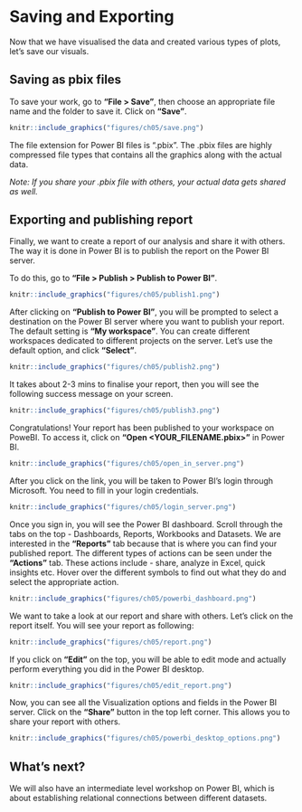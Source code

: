 # Saving and Exporting

Now that we have visualised the data and created various types of plots, let’s save our visuals. 

## Saving as pbix files

To save your work, go to **"File > Save"**, then choose an appropriate file name and the folder to save it. Click on **"Save"**.

```r
knitr::include_graphics("figures/ch05/save.png")
```

The file extension for Power BI files is “.pbix”. The .pbix files are highly compressed file types that contains all the graphics along with the actual data.

*Note: If you share your .pbix file with others, your actual data gets shared as well.*

## Exporting and publishing report

Finally, we want to create a report of our analysis and share it with others. The way it is done in Power BI is to publish the report on the Power BI server.

To do this, go to **"File > Publish > Publish to Power BI"**.

```r
knitr::include_graphics("figures/ch05/publish1.png")
```

After clicking on **“Publish to Power BI”**, you will be prompted to select a destination on the Power BI server where you want to publish your report. The default setting is **“My workspace”**. You can create different workspaces dedicated to different projects on the server. Let’s use the default option, and click **“Select”**.

```r
knitr::include_graphics("figures/ch05/publish2.png")
```

It takes about 2-3 mins to finalise your report, then you will see the following success message on your screen.

```r
knitr::include_graphics("figures/ch05/publish3.png")
```

Congratulations! Your report has been published to your workspace on PoweBI. To access it, click on **“Open <YOUR_FILENAME.pbix>”** in Power BI.


```r
knitr::include_graphics("figures/ch05/open_in_server.png")
```

After you click on the link, you will be taken to Power BI’s login through Microsoft. You need to fill in your login credentials. 

```r
knitr::include_graphics("figures/ch05/login_server.png")
```

Once you sign in, you will see the Power BI dashboard. Scroll through the tabs on the top - Dashboards, Reports, Workbooks and Datasets. We are interested in the **"Reports"** tab because that is where you can find your published report. The different types of actions can be seen under the **“Actions”** tab. These actions include - share, analyze in Excel, quick insights etc. Hover over the different symbols to find out what they do and select the appropriate action.

```r
knitr::include_graphics("figures/ch05/powerbi_dashboard.png")
```

We want to take a look at our report and share with others. Let’s click on the report itself. You will see your report as following:

```r
knitr::include_graphics("figures/ch05/report.png")
```

If you click on **“Edit”** on the top, you will be able to edit mode and actually perform everything you did in the Power BI desktop. 

```r
knitr::include_graphics("figures/ch05/edit_report.png")
```

Now, you can see all the Visualization options and fields in the Power BI server. Click on the **“Share”** button in the top left corner. This allows you to share your report with others. 

```r
knitr::include_graphics("figures/ch05/powerbi_desktop_options.png")
```

## What's next?

We will also have an intermediate level workshop on Power BI, which is about establishing relational connections between different datasets.

